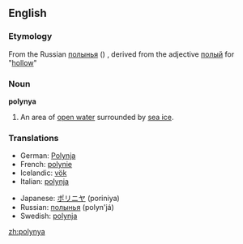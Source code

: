 {{wikipedia}}
==English==

===Etymology===
From the Russian [[полынья]] ({{IPA|[pɐɫɨˈɲja]}}) , derived from the adjective [[полый]] for "[[hollow]]"

===Noun===
'''polynya'''

# {{hydrology}} An area of [[open water]] surrounded by [[sea ice]].

===Translations===
{{rfc-level|Translations at L3+ (AutoFormat would have corrected level of Translations)}}
{{top}}
*German: [[Polynja]] {{f}}
*French: [[polynie]]
*Icelandic: [[vök]] {{f}}
*Italian: [[polynja]] {{f}}
{{mid}}
*Japanese: [[ポリニヤ]] (poriniya)
*Russian: [[полынья]] (polyn'já)
*Swedish: [[polynja]]
{{bottom}}

[[zh:polynya]]